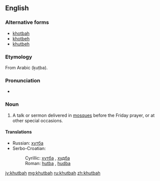 ==English==

===Alternative forms===
* [[khotbah]]
* [[khotbeh]]
* [[khutbeh]]

===Etymology===
From Arabic {{Arab|[[خطبة]]}} (ḵuṭba).

===Pronunciation===
* {{IPA|/ˈkʊtbə/}}

===Noun===
{{en-noun}}

# A talk or sermon delivered in [[mosque|mosques]] before the Friday prayer, or at other special occasions.

====Translations====
{{trans-top|talk or sermon delivered in mosques before the Friday prayer}}
* Russian: [[хутба]] {{f}}
* Serbo-Croatian:
*: Cyrillic: [[хутба]] {{f}}, [[худба]] {{f}}
*: Roman: [[hutba#Serbo-Croatian|hutba]] {{f}}, [[hudba#Serbo-Croatian|hudba]] {{f}}
{{trans-mid}}
{{trans-bottom}}

[[jv:khutbah]]
[[mg:khutbah]]
[[ru:khutbah]]
[[zh:khutbah]]